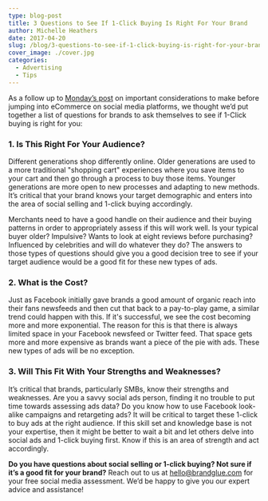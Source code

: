 ```yaml
---
type: blog-post
title: 3 Questions to See If 1-Click Buying Is Right For Your Brand
author: Michelle Heathers
date: 2017-04-20
slug: /blog/3-questions-to-see-if-1-click-buying-is-right-for-your-brand
cover_image: ./cover.jpg
categories:
  - Advertising
  - Tips
---
```


As a follow up to [Monday’s post][1] on important considerations to make before jumping into eCommerce on social media platforms, we thought we’d put together a list of questions for brands to ask themselves to see if 1-Click buying is right for you:

### 1. Is This Right For Your Audience?

Different generations shop differently online. Older generations are used to a more traditional "shopping cart" experiences where you save items to your cart and then go through a process to buy those items. Younger generations are more open to new processes and adapting to new methods. It’s critical that your brand knows your target demographic and enters into the area of social selling and 1-click buying accordingly.

Merchants need to have a good handle on their audience and their buying patterns in order to appropriately assess if this will work well. Is your typical buyer older? Impulsive? Wants to look at eight reviews before purchasing? Influenced by celebrities and will do whatever they do? The answers to those types of questions should give you a good decision tree to see if your target audience would be a good fit for these new types of ads.

### 2. What is the Cost?

Just as Facebook initially gave brands a good amount of organic reach into their fans newsfeeds and then cut that back to a pay-to-play game, a similar trend could happen with this. If it's successful, we see the cost becoming more and more exponential. The reason for this is that there is always limited space in your Facebook newsfeed or Twitter feed. That space gets more and more expensive as brands want a piece of the pie with ads. These new types of ads will be no exception.

### 3. Will This Fit With Your Strengths and Weaknesses?

It’s critical that brands, particularly SMBs, know their strengths and weaknesses. Are you a savvy social ads person, finding it no trouble to put time towards assessing ads data? Do you know how to use Facebook look-alike campaigns and retargeting ads? It will be critical to target these 1-click to buy ads at the right audience. If this skill set and knowledge base is not your expertise, then it might be better to wait a bit and let others delve into social ads and 1-click buying first. Know if this is an area of strength and act accordingly.

**Do you have questions about social selling or 1-click buying? Not sure if it’s a good fit for your brand?** Reach out to us at hello@brandglue.com for your free social media assessment. We’d be happy to give you our expert advice and assistance!

[1]: /blog/social-media-tips/4-important-considerations-to-make-before-jumping-into-ecommerce-on-social-media
